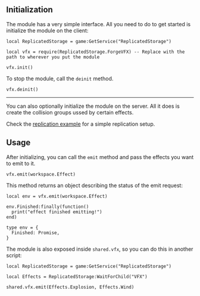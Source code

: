 ## Initialization

The module has a very simple interface. All you need to do to get started is initialize the module on the client:

```luau filename="initialize.client.luau"
local ReplicatedStorage = game:GetService("ReplicatedStorage")

local vfx = require(ReplicatedStorage.ForgeVFX) -- Replace with the path to wherever you put the module

vfx.init()
```

To stop the module, call the `deinit` method.

```luau filename="initialize.client.luau"
vfx.deinit()
```

---

You can also optionally initialize the module on the server.
All it does is create the collision groups ussed by certain effects.

Check the [replication example](../examples/basic_replication) for a simple replication setup.

## Usage

After initializing, you can call the `emit` method and pass the effects you want to emit to it.

```luau filename="initialize.client.luau"
vfx.emit(workspace.Effect)
```

This method returns an object describing the status of the emit request:

```luau filename="initialize.client.luau"
local env = vfx.emit(workspace.Effect)

env.Finished:finally(function()
  print("effect finished emitting!")
end)
```

```luau
type env = {
  Finished: Promise,
}
```

The module is also exposed inside `shared.vfx`, so you can do this in another script:

```luau filename="effects.client.luau"
local ReplicatedStorage = game:GetService("ReplicatedStorage")

local Effects = ReplicatedStorage:WaitForChild("VFX")

shared.vfx.emit(Effects.Explosion, Effects.Wind)
```
